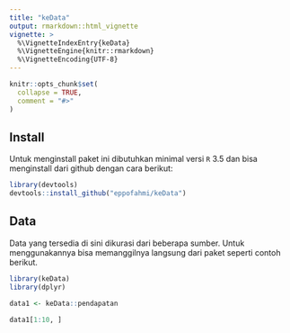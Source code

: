 ```yaml
---
title: "keData"
output: rmarkdown::html_vignette
vignette: >
  %\VignetteIndexEntry{keData}
  %\VignetteEngine{knitr::rmarkdown}
  %\VignetteEncoding{UTF-8}
---
```


```r
knitr::opts_chunk$set(
  collapse = TRUE,
  comment = "#>"
)
```


## Install

Untuk menginstall paket ini dibutuhkan minimal versi `R` 3.5 dan bisa menginstall dari github dengan cara berikut: 

```r
library(devtools)
devtools::install_github("eppofahmi/keData")
```

## Data

Data yang tersedia di sini dikurasi dari beberapa sumber. Untuk menggunakannya bisa memanggilnya langsung dari paket seperti contoh berikut. 

```r
library(keData)
library(dplyr)

data1 <- keData::pendapatan

data1[1:10, ]
```
